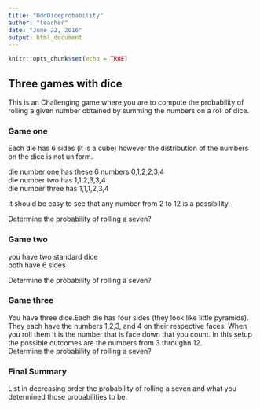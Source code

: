 ```yaml
---
title: "OddDiceprobability"
author: "teacher"
date: "June 22, 2016"
output: html_document
---
```


```r
knitr::opts_chunk$set(echo = TRUE)
```

## Three games with dice

This is an Challenging game where you are to compute the probability of rolling a given number obtained by summing the numbers on a roll of dice. 

### Game one  

Each die has 6 sides (it is a cube) however the distribution of the numbers on the dice is not uniform.  

die number one has these 6 numbers  0,1,2,2,3,4  
die number two has 1,1,2,3,3,4  
die number three has 1,1,1,2,3,4  

It should be easy to see that any number from 2 to 12 is a possibility.  

Determine the probability of rolling a seven?

### Game two

you have two standard dice  
both have 6 sides 

Determine the probability of rolling a seven?  

### Game three  

You have three dice.Each die has four sides (they look like little pyramids).
They each have the numbers 1,2,3, and 4 on their respective faces. When you roll them it is the number that is face down that you count.  In this setup the possible outcomes are the numbers from 3 throughn 12.  
Determine the probability of rolling a seven? 

### Final Summary

List in decreasing order the probability of rolling a seven and what you determined those probabilities to be.